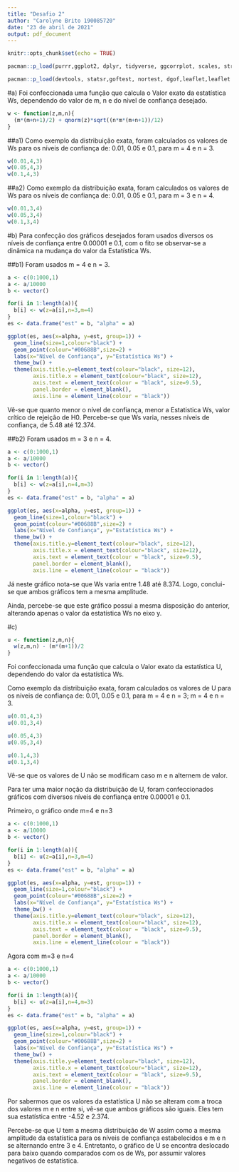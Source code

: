 ---
title: "Desafio 2"
author: "Carolyne Brito 190085720"
date: "23 de abril de 2021"
output: pdf_document
---

```{r setup, include=FALSE}
knitr::opts_chunk$set(echo = TRUE)

pacman::p_load(purrr,ggplot2, dplyr, tidyverse, ggcorrplot, scales, stringr, cowplot, RColorBrewer, xtable, readxl,lubridate, janitor, e1071, moments)

pacman::p_load(devtools, statsr,goftest, nortest, dgof,leaflet,leaflet.extras, BSDA, gridExtra,reshape2)
```

#a)
Foi confeccionada uma função que calcula o Valor exato da estatística Ws, dependendo do valor de m, n e do nível de confiança desejado.
```{r}
w <- function(z,m,n){
  (m*(m+n+1)/2) + qnorm(z)*sqrt((n*m*(m+n+1))/12)
}
```

##a1)
Como exemplo da distribuição exata, foram calculados os valores de Ws para os níveis de confiança de: 0.01, 0.05 e 0.1, para m = 4 e n = 3.
```{r}
w(0.01,4,3)
w(0.05,4,3)
w(0.1,4,3)
```

##a2)
Como exemplo da distribuição exata, foram calculados os valores de Ws para os níveis de confiança de: 0.01, 0.05 e 0.1, para m = 3 e  n = 4.
```{r}
w(0.01,3,4)
w(0.05,3,4)
w(0.1,3,4)
```

#b)
Para confecção dos gráficos desejados foram usados diversos os níveis de confiança entre 0.00001 e 0.1, com o fito se observar-se a dinâmica na mudança do valor da Estatística Ws.

##b1)
Foram usados m = 4 e n = 3.

```{r echo=FALSE}
a <- c(0:1000,1)
a <- a/10000
b <- vector()

for(i in 1:length(a)){
  b[i] <- w(z=a[i],n=3,m=4)
}
es <- data.frame("est" = b, "alpha" = a)

ggplot(es, aes(x=alpha, y=est, group=1)) +
  geom_line(size=1,colour="black") + 
  geom_point(colour="#00688B",size=2) +
  labs(x="Nível de Confiança", y="Estatística Ws") + 
  theme_bw() +
  theme(axis.title.y=element_text(colour="black", size=12),
        axis.title.x = element_text(colour="black", size=12),
        axis.text = element_text(colour = "black", size=9.5),
        panel.border = element_blank(),
        axis.line = element_line(colour = "black"))
```
Vê-se que quanto menor o nível de confiança, menor a Estatistica Ws, valor crítico de rejeição de H0. Percebe-se que Ws varia, nesses níveis de confiança, de 5.48 até 12.374.

##b2)
Foram usados m = 3 e n = 4.

```{r echo=FALSE, message=FALSE, warning=FALSE}
a <- c(0:1000,1)
a <- a/10000
b <- vector()

for(i in 1:length(a)){
  b[i] <- w(z=a[i],n=4,m=3)
}
es <- data.frame("est" = b, "alpha" = a)

ggplot(es, aes(x=alpha, y=est, group=1)) +
  geom_line(size=1,colour="black") + 
  geom_point(colour="#00688B",size=2) +
  labs(x="Nível de Confiança", y="Estatística Ws") + 
  theme_bw() +
  theme(axis.title.y=element_text(colour="black", size=12),
        axis.title.x = element_text(colour="black", size=12),
        axis.text = element_text(colour = "black", size=9.5),
        panel.border = element_blank(),
        axis.line = element_line(colour = "black"))
```
Já neste gráfico nota-se que Ws varia entre 1.48 até 8.374. Logo, conclui-se que ambos gráficos tem a mesma amplitude.

Ainda, percebe-se que este gráfico possui a mesma disposição do anterior, alterando apenas o valor da estatística Ws no eixo y.

#c)
```{r}
u <- function(z,m,n){
  w(z,m,n) - (m*(m+1))/2
}
```
Foi confeccionada uma função que calcula o Valor exato da estatística U, dependendo do valor da estatística Ws.

Como exemplo da distribuição exata, foram calculados os valores de U para os níveis de confiança de: 0.01, 0.05 e 0.1, para m = 4 e n = 3; m = 4 e n = 3.
```{r}
u(0.01,4,3)
u(0.01,3,4)

u(0.05,4,3)
u(0.05,3,4)

u(0.1,4,3)
u(0.1,3,4)
```
Vê-se que os valores de U não se modificam caso m e n alternem de valor.

Para ter uma maior noção da distribuição de U, foram confeccionados gráficos com diversos níveis de confiança entre 0.00001 e 0.1.

Primeiro, o gráfico onde m=4 e n=3

```{r echo=FALSE, message=FALSE, warning=FALSE}
a <- c(0:1000,1)
a <- a/10000
b <- vector()

for(i in 1:length(a)){
  b[i] <- u(z=a[i],n=3,m=4)
}
es <- data.frame("est" = b, "alpha" = a)

ggplot(es, aes(x=alpha, y=est, group=1)) +
  geom_line(size=1,colour="black") + 
  geom_point(colour="#00688B",size=2) +
  labs(x="Nível de Confiança", y="Estatística Ws") + 
  theme_bw() +
  theme(axis.title.y=element_text(colour="black", size=12),
        axis.title.x = element_text(colour="black", size=12),
        axis.text = element_text(colour = "black", size=9.5),
        panel.border = element_blank(),
        axis.line = element_line(colour = "black"))
```
Agora com m=3 e n=4

```{r echo=FALSE, message=FALSE, warning=FALSE}
a <- c(0:1000,1)
a <- a/10000
b <- vector()

for(i in 1:length(a)){
  b[i] <- u(z=a[i],n=4,m=3)
}
es <- data.frame("est" = b, "alpha" = a)

ggplot(es, aes(x=alpha, y=est, group=1)) +
  geom_line(size=1,colour="black") + 
  geom_point(colour="#00688B",size=2) +
  labs(x="Nível de Confiança", y="Estatística Ws") + 
  theme_bw() +
  theme(axis.title.y=element_text(colour="black", size=12),
        axis.title.x = element_text(colour="black", size=12),
        axis.text = element_text(colour = "black", size=9.5),
        panel.border = element_blank(),
        axis.line = element_line(colour = "black"))
```
Por sabermos que os valores da estatística U não se alteram com a troca dos valores m e n entre si, vê-se que ambos gráficos são iguais. Eles tem sua estatística entre -4.52 e 2.374.

Percebe-se que U tem a mesma distribuição de W assim como a mesma amplitude da estatística para os níveis de confiança estabelecidos e m e n se alternando entre 3 e 4. Entretanto, o gráfico de U se encontra deslocado para baixo quando comparados com os de Ws, por assumir valores negativos de estatística.
